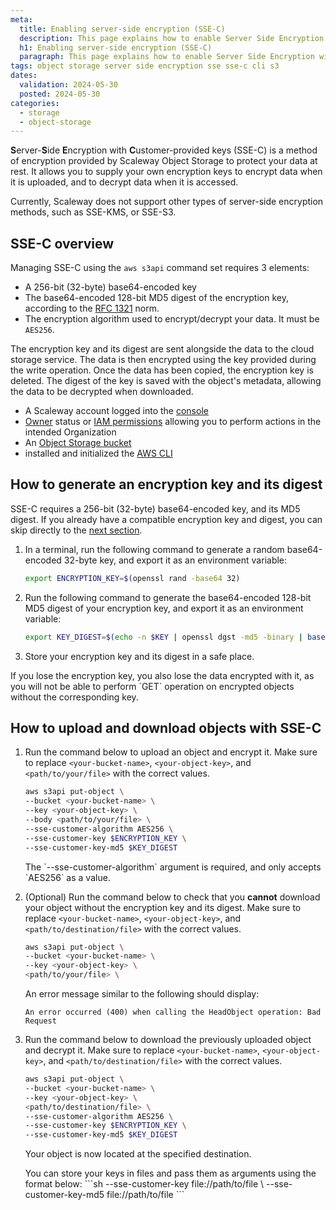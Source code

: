 ```yaml
---
meta:
  title: Enabling server-side encryption (SSE-C)
  description: This page explains how to enable Server Side Encryption with customer-provided keys (SSE-C) using the command line interface
  h1: Enabling server-side encryption (SSE-C)
  paragraph: This page explains how to enable Server Side Encryption with customer-provided keys (SSE-C) using the command line interface
tags: object storage server side encryption sse sse-c cli s3
dates:
  validation: 2024-05-30
  posted: 2024-05-30
categories:
  - storage
  - object-storage
---
```


**S**erver-**S**ide **E**ncryption with **C**ustomer-provided keys (SSE-C) is a method of encryption provided by Scaleway Object Storage to protect your data at rest. It allows you to supply your own encryption keys to encrypt data when it is uploaded, and to decrypt data when it is accessed.

<Message type="note">
Currently, Scaleway does not support other types of server-side encryption methods, such as SSE-KMS, or SSE-S3.
</Message>

## SSE-C overview

Managing SSE-C using the `aws s3api` command set requires 3 elements:
- A 256-bit (32-byte) base64-encoded key
- The base64-encoded 128-bit MD5 digest of the encryption key, according to the [RFC 1321](https://datatracker.ietf.org/doc/html/rfc1321) norm.
- The encryption algorithm used to encrypt/decrypt your data. It must be `AES256`.

The encryption key and its digest are sent alongside the data to the cloud storage service. The data is then encrypted using the key provided during the write operation.
Once the data has been copied, the encryption key is deleted. The digest of the key is saved with the object's metadata, allowing the data to be decrypted when downloaded.

<Macro id="requirements" />

- A Scaleway account logged into the [console](https://console.scaleway.com)
- [Owner](/identity-and-access-management/iam/concepts/#owner) status or [IAM permissions](/identity-and-access-management/iam/concepts/#permission) allowing you to perform actions in the intended Organization
- An [Object Storage bucket](/storage/object/how-to/create-a-bucket/)
- installed and initialized the [AWS CLI](/storage/object/api-cli/object-storage-aws-cli/)

## How to generate an encryption key and its digest

SSE-C requires a 256-bit (32-byte) base64-encoded key, and its MD5 digest. If you already have a compatible encryption key and digest, you can skip directly to the [next section](#how-to-upload-and-download-objects-with-sse-c).

1. In a terminal, run the following command to generate a random base64-encoded 32-byte key, and export it as an environment variable:

    ```sh
    export ENCRYPTION_KEY=$(openssl rand -base64 32)
    ```

2. Run the following command to generate the base64-encoded 128-bit MD5 digest of your encryption key, and export it as an environment variable:

    ```sh
    export KEY_DIGEST=$(echo -n $KEY | openssl dgst -md5 -binary | base64)
    ```

3. Store your encryption key and its digest in a safe place.

<Message type="warning">
If you lose the encryption key, you also lose the data encrypted with it, as you will not be able to perform `GET` operation on encrypted objects without the corresponding key.
</Message>

## How to upload and download objects with SSE-C

1. Run the command below to upload an object and encrypt it. Make sure to replace `<your-bucket-name>`, `<your-object-key>`, and `<path/to/your/file>` with the correct values. 

    ```sh
    aws s3api put-object \
    --bucket <your-bucket-name> \
    --key <your-object-key> \
    --body <path/to/your/file> \
    --sse-customer-algorithm AES256 \
    --sse-customer-key $ENCRYPTION_KEY \
    --sse-customer-key-md5 $KEY_DIGEST
    ```

    <Message type="note">
    The `--sse-customer-algorithm` argument is required, and only accepts `AES256` as a value.
    </Message>

2. (Optional) Run the command below to check that you **cannot** download your object without the encryption key and its digest. Make sure to replace `<your-bucket-name>`, `<your-object-key>`, and `<path/to/destination/file>` with the correct values.

    ```sh
    aws s3api put-object \
    --bucket <your-bucket-name> \
    --key <your-object-key> \
    <path/to/your/file> \
    ```
    An error message similar to the following should display:
    ```
    An error occurred (400) when calling the HeadObject operation: Bad Request
    ```

3. Run the command below to download the previously uploaded object and decrypt it. Make sure to replace `<your-bucket-name>`, `<your-object-key>`, and `<path/to/destination/file>` with the correct values. 

    ```sh
    aws s3api put-object \
    --bucket <your-bucket-name> \
    --key <your-object-key> \
    <path/to/destination/file> \
    --sse-customer-algorithm AES256 \
    --sse-customer-key $ENCRYPTION_KEY \
    --sse-customer-key-md5 $KEY_DIGEST
    ```

    Your object is now located at the specified destination.

    <Message type="note">
    You can store your keys in files and pass them as arguments using the format below:
    ```sh
    --sse-customer-key file://path/to/file \
    --sse-customer-key-md5 file://path/to/file
    ```
    </Message>
